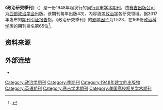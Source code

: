 {{Infobox journal
| title = 政治研究季刊<br/>{{lang|en|''Political Research Quarterly''}}
| cover = 
| discipline = [[政治科学|政治科学]]
| language     = [[英文|英文]]
| abbreviation = Political Res. Q.
| formernames = 西部政治季刊<br/>{{lang|en|''Western Political Quarterly}}
| publisher = [[赛吉出版公司|赛吉出版公司]]
| country = 
| editor = Seth C. McKee, Toby J. Rider, Frank C. Thames, Sophia Jordan Wallace, David Lay Williams
| frequency = [[季刊|季刊]]
| history = 1948年至今
| impact = 1.523
| impact-year = 2017
| openaccess =
| website = http://www.sagepub.com/journals/Journal201839/title
| ISSN = 1065-9129
| eISSN = 1938-274X
| OCLC = 638770729
| LCCN = 93657077
}}

《'''政治研究季刊'''》（{{lang|en|''Political Research Quarterly''}}）是一份1948年起发行的[[同行评审|同行评审]][[学术期刊|学术期刊]]，由[[赛吉出版公司|赛吉出版公司]]为[[西部政治学会|西部政治学会]]出版。该期刊每年出版4次，内容涵盖[[政治学|政治学]]各研究领域。据2017年发布的[[期刊引证报告|期刊引证报告]]指，《政治研究季刊》的[[影响因子|影响因子]]为1.523，在169份[[政治科学|政治科学]]类的期刊排名第65位<ref name=WoS>{{cite book |year=2017 |chapter=Journals Ranked by Impact: Political Science |title=2017 Journal Citation Reports |publisher=Thomson Reuters |edition=Social Sciences |series=Web of Science|title-link=Journal Citation Reports }}</ref>。

== 资料来源 ==
{{reflist}}

== 外部连结 ==
* {{Official|1=http://www.sagepub.com/journals/Journal201839/titl}}

[[Category:政治学期刊|Category:政治学期刊]]
[[Category:季期刊|Category:季期刊]]
[[Category:1948年建立的出版物|Category:1948年建立的出版物]]
[[Category:英语期刊|Category:英语期刊]]
[[Category:赛吉学术期刊|Category:赛吉学术期刊]]
[[Category:美国高校相关学术期刊|Category:美国高校相关学术期刊]]
{{Academic-journal-stub}}